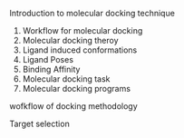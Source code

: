 Introduction to molecular docking technique

1. Workflow for molecular docking
2. Molecular docking theroy
3. Ligand induced conformations
4. Ligand Poses
5. Binding Affinity
6. Molecular docking task
7. Molecular docking programs


wofkflow of docking methodology

Target selection

